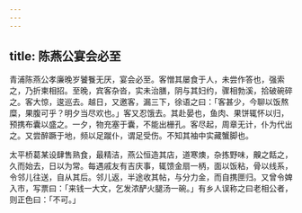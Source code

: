 ```yaml
---
---
---
```

title: 陈燕公宴会必至
---



青浦陈燕公孝廉晚岁饕餮无厌，宴会必至。客憎其屡食于人，未尝作答也，强索之，乃折柬相招。至晚，宾客杂沓，实未治膳，阴与其妇约，骤相勃溪，拾破碗碎之。客大惊，逡巡去。越日，又邀客，漏三下，徐语之曰：「客甚少，今聊以饭熬糜，果腹可乎？明夕当尽欢也。」客又忍饿去。其赴晏也，鱼肉、果饼辄怀以归，预携布囊以盛之。一夕，物充塞于囊，不能出栅孔。客尽起，周章无计，仆为代出之。又尝醉蹶于地，频以足蹴仆，谓足受伤。不知其袖中实藏蟹脚也。

太平桥葛某设肆售熟食，最精洁，燕公恒造其店，道寒燠，杂拣野味，齅之餂之，久而始去，日以为常。每遇戚友有吉庆事，辄馈金扇一柄，面以饭粘，骨以线系，令邻儿往送，自从其后。邻儿返，半途收其帖，与分力金，而自携匣归。又曾令婢入市，写票曰：「来钱一大文，乞发浓酽火腿汤一碗。」有乡人误称之曰老相公者，则正色曰：「不可。」